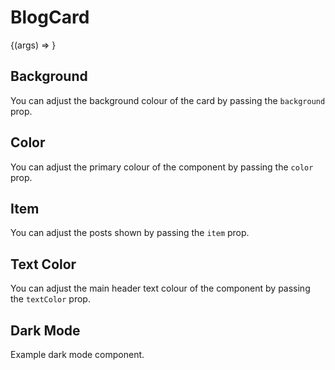 

<Meta title="Molecules | BlogCard" component={BlogCard} />

# BlogCard

<Preview>
  <Story
    name="Basic"
    args={{
      item: {
        tags: ['react', 'gatsby'],
        date: '10 May 2020',
        image:
          'https://images.unsplash.com/photo-1500530855697-b586d89ba3ee?ixlib=rb-1.2.1&ixid=eyJhcHBfaWQiOjEyMDd9&auto=format&fit=crop&w=640&q=80',
        title: 'Tips on how to travel safely in foreign countries',
        url: 'https://timerse.com',
      },
    }}
  >
    {(args) => <BlogCard {...args} />}
  </Story>
</Preview>

<Props story="Basic" />

## Background

You can adjust the background colour of the card by passing the `background` prop.

<Preview>
  <Story name="Background">
    <BlogCard
      background="gray-300"
      item={{
        tags: ['react', 'gatsby'],
        date: '10 May 2020',
        image:
          'https://images.unsplash.com/photo-1500530855697-b586d89ba3ee?ixlib=rb-1.2.1&ixid=eyJhcHBfaWQiOjEyMDd9&auto=format&fit=crop&w=640&q=80',
        title: 'Tips on how to travel safely in foreign countries',
        url: 'https://timerse.com',
      }}
    />
  </Story>
</Preview>

## Color

You can adjust the primary colour of the component by passing the `color` prop.

<Preview>
  <Story name="Color">
    <BlogCard
      color="indigo-500"
      item={{
        tags: ['react', 'gatsby'],
        date: '10 May 2020',
        image:
          'https://images.unsplash.com/photo-1500530855697-b586d89ba3ee?ixlib=rb-1.2.1&ixid=eyJhcHBfaWQiOjEyMDd9&auto=format&fit=crop&w=640&q=80',
        title: 'Tips on how to travel safely in foreign countries',
        url: 'https://timerse.com',
      }}
    />
  </Story>
</Preview>

## Item

You can adjust the posts shown by passing the `item` prop.

<Preview>
  <Story name="Item">
    <BlogCard
      item={{
        date: '10 January 2020',
        tags: ['python', 'javascript'],
        image:
          'https://images.unsplash.com/photo-1592848386144-04df6ee54ff8?ixlib=rb-1.2.1&ixid=eyJhcHBfaWQiOjEyMDd9&auto=format&fit=crop&w=640&q=80',
        title: 'Enjoying the beach life while on a vacation',
        url: 'https://reddit.com',
      }}
    />
  </Story>
</Preview>

## Text Color

You can adjust the main header text colour of the component by passing the `textColor` prop.

<Preview>
  <Story name="Text Color">
    <BlogCard
      color="indigo-500"
      item={{
        date: '10 March 2020',
        tags: ['angular', 'python'],
        image:
          'https://images.unsplash.com/photo-1563784462041-5f97ac9523dd?ixlib=rb-1.2.1&ixid=eyJhcHBfaWQiOjEyMDd9&auto=format&fit=crop&w=640&q=80',
        title: 'Enjoying the beach life while on a vacation',
        url: 'https://reddit.com',
      }}
    />
  </Story>
</Preview>

## Dark Mode

Example dark mode component.

<Preview>
  <Story name="Dark Mode">
    <div class={`bg-${theme.dark.background} p-5`}>
      <BlogCard
        background="gray-800"
        textColor={theme.dark.text}
        item={{
          date: '10 March 2020',
          tags: ['angular', 'python'],
          image:
            'https://images.unsplash.com/photo-1563784462041-5f97ac9523dd?ixlib=rb-1.2.1&ixid=eyJhcHBfaWQiOjEyMDd9&auto=format&fit=crop&w=640&q=80',
          title: 'Enjoying the beach life while on a vacation',
          url: 'https://reddit.com',
        }}
      />
    </div>
  </Story>
</Preview>
